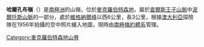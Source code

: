 {{coord|70|24|S|66|15|E|source:GNIS|display=title}}

'''哈爾孔布嶺'''（{{lang-en|Hulcombe Ridge}}）是[[南極洲|南極洲]]的山嶺，位於[[麥克羅伯特森地|麥克羅伯特森地]]，屬於[[查爾斯王子山脈|查爾斯王子山脈]]中[[波爾托斯山脈|波爾托斯山脈]]的一部分，處於[[維格納爾峰|維格納爾峰]]以西6公里，長3公里，根據[[澳大利亞|澳大利亞]]探險隊在1956年拍攝的空中照片繪入地圖，現時由[[南極條約體系|南極條約體系]]管理。

{{DEFAULTSORT:Hulcombe Ridge}}
[[Category:麥克羅伯特森地山脊|Category:麥克羅伯特森地山脊]]


{{MacRobertsonLand-geo-stub}}